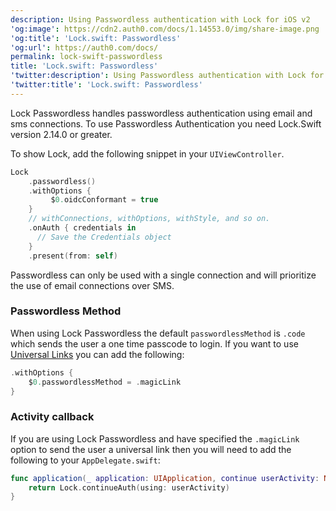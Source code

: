 ```yaml
---
description: Using Passwordless authentication with Lock for iOS v2
'og:image': https://cdn2.auth0.com/docs/1.14553.0/img/share-image.png
'og:title': 'Lock.swift: Passwordless'
'og:url': https://auth0.com/docs/
permalink: lock-swift-passwordless
title: 'Lock.swift: Passwordless'
'twitter:description': Using Passwordless authentication with Lock for iOS v2
'twitter:title': 'Lock.swift: Passwordless'
---
```

Lock <Tooltip tip="Passwordless: Form of authentication that does not rely on a password as the first factor." cta="View Glossary" href="/glossary?term=Passwordless">Passwordless</Tooltip> handles passwordless authentication using email and sms connections. To use Passwordless Authentication you need Lock.Swift version 2.14.0 or greater.

To show Lock, add the following snippet in your `UIViewController`.

```swift lines
Lock
    .passwordless()
    .withOptions {
         $0.oidcConformant = true
    }
    // withConnections, withOptions, withStyle, and so on.
    .onAuth { credentials in
      // Save the Credentials object
    }
    .present(from: self)
```






Passwordless can only be used with a single connection and will prioritize the use of email connections over SMS.

### Passwordless Method

When using Lock Passwordless the default `passwordlessMethod` is `.code` which sends the user a one time passcode to login. If you want to use [Universal Links](/get-started/applications/enable-universal-links-support-in-apple-xcode) you can add the following:

```swift lines
.withOptions {
    $0.passwordlessMethod = .magicLink
}
```






### Activity callback

If you are using Lock Passwordless and have specified the `.magicLink` option to send the user a universal link then you will need to add the following to your `AppDelegate.swift`:

```swift lines
func application(_ application: UIApplication, continue userActivity: NSUserActivity, restorationHandler: @escaping ([Any]?) -> Void) -> Bool {
    return Lock.continueAuth(using: userActivity)
}
```



